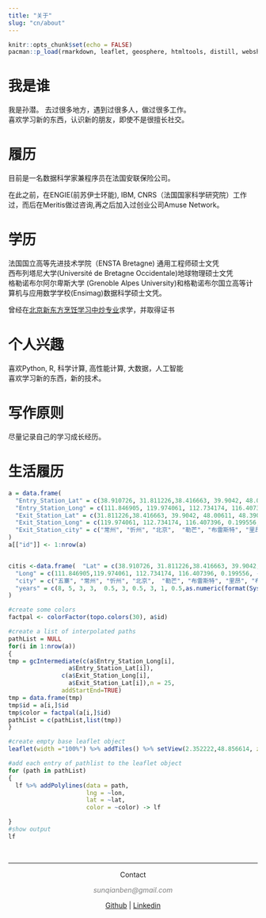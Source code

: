 ```yaml
---
title: "关于"
slug: "cn/about"
---
```


```r
knitr::opts_chunk$set(echo = FALSE) 
pacman::p_load(rmarkdown, leaflet, geosphere, htmltools, distill, webshot, formatR)

```


# 我是谁
我是孙潜。
去过很多地方，遇到过很多人，做过很多工作。   
喜欢学习新的东西，认识新的朋友，即使不是很擅长社交。    

# 履历

目前是一名数据科学家兼程序员在法国安联保险公司。

在此之前，在ENGIE(前苏伊士环能), IBM, CNRS（法国国家科学研究院）工作过，而后在Meritis做过咨询,再之后加入过创业公司Amuse Network。

# 学历
法国国立高等先进技术学院（ENSTA Bretagne) 通用工程师硕士文凭   
西布列塔尼大学(Université de Bretagne Occidentale)地球物理硕士文凭  
格勒诺布尔阿尔卑斯大学 (Grenoble Alpes University)和格勒诺布尔国立高等计算机与应用数学学校(Ensimag)数据科学硕士文凭。 

曾经在[北京新东方烹饪学习中炒专业](http://www.xdfce.cn/)求学，并取得证书

# 个人兴趣

喜欢Python, R, 科学计算, 高性能计算, 大数据，人工智能  
喜欢学习新的东西，新的技术。

# 写作原则

尽量记录自己的学习成长经历。

# 生活履历


```r
a = data.frame(
  "Entry_Station_Lat" = c(38.910726, 31.811226,38.416663, 39.9042, 48.00611, 48.390394, 45.764043, 48.390394 ,45.188529,43.610769 ),
  "Entry_Station_Long" = c(111.846905, 119.974061, 112.734174, 116.407396, 0.199556, -4.486076, 4.835659, -4.486076, 5.724524,3.876716),
  "Exit_Station_Lat" = c(31.811226,38.416663, 39.9042, 48.00611, 48.390394, 45.764043, 48.390394,45.188529 ,43.610769,48.856614  ),
  "Exit_Station_Long" = c(119.974061, 112.734174, 116.407396, 0.199556, -4.486076, 4.835659, -4.486076, 5.724524, 3.876716,2.352222),
  "Exit_Station_city" = c("常州", "忻州", "北京",  "勒芒", "布雷斯特", "里昂", "布雷斯特", "格勒诺布尔", "蒙彼利埃","巴黎")
)
a[["id"]] <- 1:nrow(a)


citis <-data.frame(  "Lat" = c(38.910726, 31.811226,38.416663, 39.9042, 48.00611, 48.390394, 45.764043, 48.390394,45.188529 ,43.610769,48.856614  ),
  "Long" = c(111.846905,119.974061, 112.734174, 116.407396, 0.199556, -4.486076, 4.835659, -4.486076, 5.724524, 3.876716,2.352222),
  "city" = c("五寨", "常州", "忻州", "北京",  "勒芒", "布雷斯特", "里昂", "布雷斯特", "格勒诺布尔", "蒙彼利埃","巴黎"),
  "years" = c(8, 5, 3, 3,  0.5, 3, 0.5, 3, 1, 0.5,as.numeric(format(Sys.Date(), "%Y")) - 2017)
)


```


```r
#create some colors
factpal <- colorFactor(topo.colors(30), a$id)

#create a list of interpolated paths
pathList = NULL
for(i in 1:nrow(a))
{
tmp = gcIntermediate(c(a$Entry_Station_Long[i],
                 a$Entry_Station_Lat[i]),
               c(a$Exit_Station_Long[i],
                 a$Exit_Station_Lat[i]),n = 25,
               addStartEnd=TRUE)
tmp = data.frame(tmp)
tmp$id = a[i,]$id
tmp$color = factpal(a[i,]$id)
pathList = c(pathList,list(tmp))
}

#create empty base leaflet object
leaflet(width ="100%") %>% addTiles() %>% setView(2.352222,48.856614, zoom =5) %>% addMarkers(lng=citis$Long,lat=citis$Lat,  popup = htmlEscape(citis$city)) %>% addCircleMarkers(lng=citis$Long,lat=citis$Lat, radius =citis$years*10, stroke = FALSE, fillOpacity = 0.5) -> lf

#add each entry of pathlist to the leaflet object 
for (path in pathList)
{
  lf %>% addPolylines(data = path,
                      lng = ~lon, 
                      lat = ~lat,
                      color = ~color) -> lf

}
#show output
lf
```

&nbsp;
<hr />
<p style="text-align: center;">Contact</a></p>
<p style="text-align: center;"><span style="color: #808080;"><em>sunqianben@gmail.com</em></span></p>

<center>[Github](https://github.com/DSqiansun) | [Linkedin](https://www.linkedin.com/in/qian-sun-411829a9)</center>

&nbsp;



